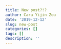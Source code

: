 ```yaml
---
title: New post?!?
author: Cara Yijin Zou
date: '2019-12-12'
slug: new-post
categories: []
tags: []
description: ''
---
```

